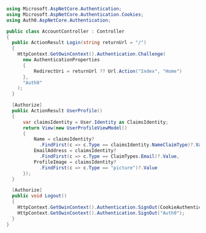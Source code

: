 ```cs AccountController.cs highlight={18-32} lines 
using Microsoft.AspNetCore.Authentication;
using Microsoft.AspNetCore.Authentication.Cookies;
using Auth0.AspNetCore.Authentication;

public class AccountController : Controller
{
  public ActionResult Login(string returnUrl = "/")
  {
    HttpContext.GetOwinContext().Authentication.Challenge(
      new AuthenticationProperties
      {
          RedirectUri = returnUrl ?? Url.Action("Index", "Home")
      },
      "Auth0"
    );
  }

  [Authorize]
  public ActionResult UserProfile()
  {
      var claimsIdentity = User.Identity as ClaimsIdentity;
      return View(new UserProfileViewModel()
      {
          Name = claimsIdentity?
            .FindFirst(c => c.Type == claimsIdentity.NameClaimType)?.Value,
          EmailAddress = claimsIdentity?
            .FindFirst(c => c.Type == ClaimTypes.Email)?.Value,
          ProfileImage = claimsIdentity?
            .FindFirst(c => c.Type == "picture")?.Value
      });
  }

  [Authorize]
  public void Logout()
  {
    HttpContext.GetOwinContext().Authentication.SignOut(CookieAuthenticationDefaults.AuthenticationType);
    HttpContext.GetOwinContext().Authentication.SignOut("Auth0");
  }
}
```